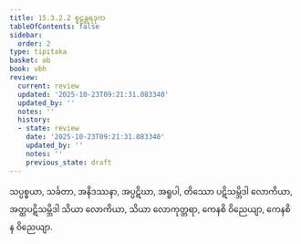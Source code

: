 ```yaml
---
title: 15.3.2.2 စူဠန္တရဒုက
tableOfContents: false
sidebar:
  order: 2
type: tipitaka
basket: ab
book: vbh
review:
  current: review
  updated: '2025-10-23T09:21:31.083340'
  updated_by: ''
  notes: ''
  history:
  - state: review
    date: '2025-10-23T09:21:31.083340'
    updated_by: ''
    notes: ''
    previous_state: draft
---
```



<ReviewStatus review={frontmatter.review} showDetails={true} />

<HypothesisAnnotation frontmatter={frontmatter} />

<DynamicBreadcrumb />

<Paragraph number="2196" book="vbh">
သပ္ပစ္စယာ, သင်္ခတာ, အနိဒဿနာ, အပ္ပဋိဃာ, အရူပါ, တိဿော ပဋိသမ္ဘိဒါ လောကိယာ, အတ္ထပဋိသမ္ဘိဒါ သိယာ လောကိယာ, သိယာ လောကုတ္တရာ, ကေနစိ ဝိညေယျာ, ကေနစိ န ဝိညေယျာ.
</Paragraph>